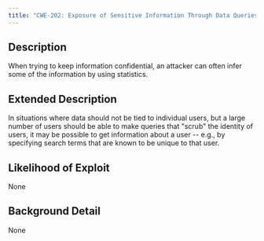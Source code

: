 ```yaml
---
title: "CWE-202: Exposure of Sensitive Information Through Data Queries"
---
```


## Description
When trying to keep information confidential, an attacker can often infer some of the information by using statistics.

## Extended Description
In situations where data should not be tied to individual users, but a large number of users should be able to make queries that "scrub" the identity of users, it may be possible to get information about a user -- e.g., by specifying search terms that are known to be unique to that user.

## Likelihood of Exploit
None

## Background Detail
None
        